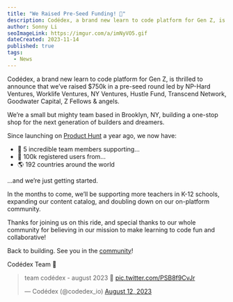 ```yaml
---
title: "We Raised Pre-Seed Funding! 💸"
description: Codédex, a brand new learn to code platform for Gen Z, is thrilled to announce that we’ve raised $750k pre-seed round led by NP-Hard Ventures, Worklife Ventures, NY Ventures, Hustle Fund, Transcend Network, Goodwater & angels.
author: Sonny Li
seoImageLink: https://imgur.com/a/imNyVO5.gif
dateCreated: 2023-11-14
published: true
tags:
  - News
---
```


Codédex, a brand new learn to code platform for Gen Z, is thrilled to announce that we’ve raised $750k in a pre-seed round led by NP-Hard Ventures, Worklife Ventures, NY Ventures, Hustle Fund, Transcend Network, Goodwater Capital, Z Fellows & angels.

We’re a small but mighty team based in Brooklyn, NY, building a one-stop shop for the next generation of builders and dreamers. 

Since launching on [Product Hunt](https://www.producthunt.com/products/codedex#codedex) a year ago, we now have:

- 💖 5 incredible team members supporting...
- 👯 100k registered users from...
- 🌎 192 countries around the world

...and we’re just getting started.

In the months to come, we’ll be supporting more teachers in K-12 schools, expanding our content catalog, and doubling down on our on-platform community.

Thanks for joining us on this ride, and special thanks to our whole community for believing in our mission to make learning to code fun and collaborative!

Back to building. See you in the [community](https://www.codedex.io/community)! 

Codédex Team 🫶

<blockquote className="twitter-tweet" style={{ fontFamily: "Work Sans, sans-serif" }}><p lang="hu" dir="ltr">team codédex - august 2023 🫶 <a href="https://t.co/PSB8f9CvJr">pic.twitter.com/PSB8f9CvJr</a></p> &mdash; Codédex (@codedex_io) <a href="https://twitter.com/codedex_io/status/1690376471087394816?ref_src=twsrc%5Etfw">August 12, 2023</a></blockquote> <script async src="https://platform.twitter.com/widgets.js" charSet="utf-8"></script>
